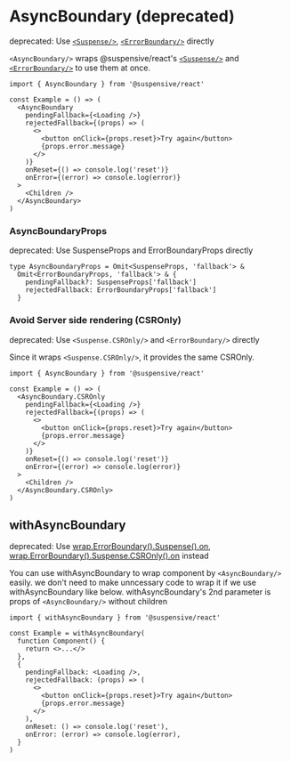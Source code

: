 
# AsyncBoundary (deprecated)

<Callout type='warning'>

deprecated: Use [`<Suspense/>`](./Suspense), [`<ErrorBoundary/>`](./ErrorBoundary) directly

</Callout>

`<AsyncBoundary/>` wraps @suspensive/react's [`<Suspense/>`](./Suspense) and [`<ErrorBoundary/>`](./ErrorBoundary) to use them at once.

```tsx /AsyncBoundary/
import { AsyncBoundary } from '@suspensive/react'

const Example = () => (
  <AsyncBoundary
    pendingFallback={<Loading />}
    rejectedFallback={(props) => (
      <>
        <button onClick={props.reset}>Try again</button>
        {props.error.message}
      </>
    )}
    onReset={() => console.log('reset')}
    onError={(error) => console.log(error)}
  >
    <Children />
  </AsyncBoundary>
)
```

### AsyncBoundaryProps

<Callout type='warning'>

deprecated: Use SuspenseProps and ErrorBoundaryProps directly

</Callout>

```tsx /AsyncBoundaryProps/
type AsyncBoundaryProps = Omit<SuspenseProps, 'fallback'> &
  Omit<ErrorBoundaryProps, 'fallback'> & {
    pendingFallback?: SuspenseProps['fallback']
    rejectedFallback: ErrorBoundaryProps['fallback']
  }
```

### Avoid Server side rendering (CSROnly)

<Callout type='warning'>

deprecated: Use `<Suspense.CSROnly/>` and `<ErrorBoundary/>` directly

</Callout>

Since it wraps `<Suspense.CSROnly/>`, it provides the same CSROnly.

```tsx /AsyncBoundary.CSROnly/
import { AsyncBoundary } from '@suspensive/react'

const Example = () => (
  <AsyncBoundary.CSROnly
    pendingFallback={<Loading />}
    rejectedFallback={(props) => (
      <>
        <button onClick={props.reset}>Try again</button>
        {props.error.message}
      </>
    )}
    onReset={() => console.log('reset')}
    onError={(error) => console.log(error)}
  >
    <Children />
  </AsyncBoundary.CSROnly>
)
```

## withAsyncBoundary

<Callout type='warning'>

deprecated: Use [wrap.ErrorBoundary().Suspense().on](./wrap), [wrap.ErrorBoundary().Suspense.CSROnly().on](./wrap) instead

</Callout>

You can use withAsyncBoundary to wrap component by `<AsyncBoundary/>` easily.
we don't need to make unncessary code to wrap it if we use withAsyncBoundary like below.
withAsyncBoundary's 2nd parameter is props of `<AsyncBoundary/>` without children

```tsx /withAsyncBoundary/
import { withAsyncBoundary } from '@suspensive/react'

const Example = withAsyncBoundary(
  function Component() {
    return <>...</>
  },
  {
    pendingFallback: <Loading />,
    rejectedFallback: (props) => (
      <>
        <button onClick={props.reset}>Try again</button>
        {props.error.message}
      </>
    ),
    onReset: () => console.log('reset'),
    onError: (error) => console.log(error),
  }
)
```
